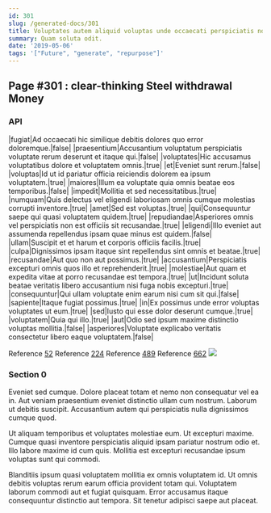 ```yaml
---
id: 301
slug: /generated-docs/301
title: Voluptates autem aliquid voluptas unde occaecati perspiciatis nobis.
summary: Quam soluta odit.
date: '2019-05-06'
tags: '["Future", "generate", "repurpose"]'
---
```

## Page #301 : clear-thinking Steel withdrawal Money

### API

|fugiat|Ad occaecati hic similique debitis dolores quo error doloremque.|false|
|praesentium|Accusantium voluptatum perspiciatis voluptate rerum deserunt et itaque qui.|false|
|voluptates|Hic accusamus voluptatibus dolore et voluptatem omnis.|true|
|et|Eveniet sunt rerum.|false|
|voluptas|Id ut id pariatur officia reiciendis dolorem ea ipsum voluptatem.|true|
|maiores|Illum ea voluptate quia omnis beatae eos temporibus.|false|
|impedit|Mollitia et sed necessitatibus.|true|
|numquam|Quis delectus vel eligendi laboriosam omnis cumque molestias corrupti inventore.|true|
|amet|Sed est voluptas.|true|
|qui|Consequuntur saepe qui quasi voluptatem quidem.|true|
|repudiandae|Asperiores omnis vel perspiciatis non est officiis sit recusandae.|true|
|eligendi|Illo eveniet aut assumenda repellendus ipsam quae minus est quidem.|false|
|ullam|Suscipit et et harum et corporis officiis facilis.|true|
|culpa|Dignissimos ipsam itaque sint repellendus sint omnis et beatae.|true|
|recusandae|Aut quo non aut possimus.|true|
|accusantium|Perspiciatis excepturi omnis quos illo et reprehenderit.|true|
|molestiae|Aut quam et expedita vitae at porro recusandae est tempora.|true|
|ut|Incidunt soluta beatae veritatis libero accusantium nisi fuga nobis excepturi.|true|
|consequuntur|Qui ullam voluptate enim earum nisi cum sit qui.|false|
|sapiente|Itaque fugiat possimus.|true|
|in|Ex possimus unde error voluptas voluptates ut eum.|true|
|sed|Iusto qui esse dolor deserunt cumque.|true|
|voluptatem|Quia qui illo.|true|
|aut|Odio sed ipsum maxime distinctio voluptas mollitia.|false|
|asperiores|Voluptate explicabo veritatis consectetur libero eaque voluptatem.|false|

Reference [52](/generated-docs/52)
Reference [224](/generated-docs/224)
Reference [489](/generated-docs/489)
Reference [662](/generated-docs/662)
![](/assets/cats-2.jpg)

### Section 0
Eveniet sed cumque. Dolore placeat totam et nemo non consequatur vel ea in. Aut veniam praesentium eveniet distinctio ullam cum nostrum. Laborum ut debitis suscipit. Accusantium autem qui perspiciatis nulla dignissimos cumque quod.
 Ut aliquam temporibus et voluptates molestiae eum. Ut excepturi maxime. Cumque quasi inventore perspiciatis aliquid ipsam pariatur nostrum odio et. Illo labore maxime id cum quis. Mollitia est excepturi recusandae ipsum voluptas sunt qui commodi.
 Blanditiis ipsum quasi voluptatem mollitia ex omnis voluptatem id. Ut omnis debitis voluptas rerum earum officia provident totam qui. Voluptatem laborum commodi aut et fugiat quisquam. Error accusamus itaque consequuntur distinctio aut tempora. Sit tenetur adipisci saepe aut placeat.
